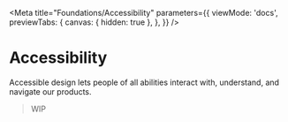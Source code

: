 
<Meta
  title="Foundations/Accessibility"
  parameters={{
    viewMode: 'docs',
    previewTabs: {
      canvas: { hidden: true },
    },
  }}
/>

# Accessibility

Accessible design lets people of all abilities interact with, understand, and navigate our products.

> WIP

